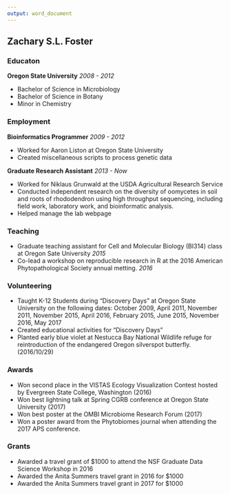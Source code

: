 ```yaml
---
output: word_document
---
```

## Zachary S.L. Foster

### Educaton

**Oregon State University** *2008 - 2012*

* Bachelor of Science in Microbiology 
* Bachelor of Science in Botany 
* Minor in Chemistry 

### Employment

**Bioinformatics Programmer** *2009 - 2012*

* Worked for Aaron Liston at Oregon State University
* Created miscellaneous scripts to process genetic data 

**Graduate Research Assistant** *2013 - Now*

* Worked for Niklaus Grunwald at the USDA Agricultural Research Service
* Conducted independent research on the diversity of oomycetes in soil and roots of rhododendron using high throughput sequencing, including field work, laboratory work, and bioinformatic analysis.
* Helped manage the lab webpage

### Teaching 

* Graduate teaching assistant for Cell and Molecular Biology (BI314) class at Oregon Sate University *2015*
* Co-lead a workshop on reproducible research in R at the 2016 American Phytopathological Society annual metting. *2016*

### Volunteering

* Taught K-12 Students during "Discovery Days" at Oregon State University on the following dates: October 2009, April 2011, November 2011, November 2015, April 2016, February 2015, June 2015, November 2016, May 2017
* Created educational activities for "Discovery Days"
* Planted early blue violet at Nestucca Bay National Wildlife refuge for reintroduction of the endangered Oregon silverspot butterfly. (2016/10/29)

### Awards

* Won second place in the VISTAS Ecology Visualization Contest hosted by Evergreen State College, Washington (2016)
* Won best lightning talk at Spring CGRB conference at Oregon State University (2017)
* Won best poster at the OMBI Microbiome Research Forum (2017)
* Won a poster award from the Phytobiomes journal when attending the 2017 APS conference.

### Grants

* Awarded a travel grant of $1000 to attend the NSF Graduate Data Science Workshop in 2016
* Awarded the Anita Summers travel grant in 2016 for $1000
* Awarded the Anita Summers travel grant in 2017 for $1000
